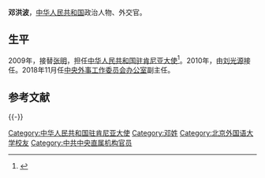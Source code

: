 '''邓洪波'''，[[中华人民共和国|中华人民共和国]]政治人物、外交官。

==生平==
2009年，接替[[张明|张明]]，担任[[中国驻肯尼亚大使列表|中华人民共和国驻肯尼亚大使]]<ref>{{cite web|author=中华人民共和国外交部|title=中国驻肯尼亚历任大使|url=http://www.mfa.gov.cn/chn/pds/ziliao/wjrw/2167/2170/t9197.htm|publisher=中华人民共和国外交部|accessdate=2012-03-07|archive-date=2021-12-18|archive-url=https://web.archive.org/web/20211218213953/https://www.mfa.gov.cn/chn/pds/ziliao/wjrw/2167/2170/t9197.htm|dead-url=no}}</ref>。2010年，由[[刘光源|刘光源]]接任。2018年11月任[[中央外事工作委员会办公室|中央外事工作委员会办公室]]副主任。

== 参考文献 ==
{{Reflist}}

{{-}}
{{start box}}
{{s-dip}}
{{succession box|[[张明|张明]]|[[刘光源|刘光源]]|[[中国驻肯尼亚大使列表|中华人民共和国驻肯尼亚大使]]|2009年5月-2010年9月}}
{{end box}}
{{中华人民共和国政治人物小作品}}
{{DEFAULTSORT:D}}
[[Category:中华人民共和国驻肯尼亚大使|Category:中华人民共和国驻肯尼亚大使]]
[[Category:邓姓|Category:邓姓]]
[[Category:北京外国语大学校友|Category:北京外国语大学校友]]
[[Category:中共中央直属机构官员|Category:中共中央直属机构官员]]